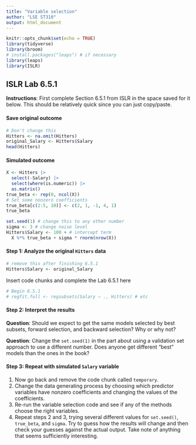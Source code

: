 ```yaml
---
title: "Variable selection"
author: "LSE ST310"
output: html_document
---
```


```r
knitr::opts_chunk$set(echo = TRUE)
library(tidyverse)
library(broom)
# install.packages("leaps") # if necessary
library(leaps)
library(ISLR)
```

## ISLR Lab 6.5.1

**Instructions**: First complete Section 6.5.1 from ISLR in the space saved for it below. This should be relatively quick since you can just copy/paste. 

#### Save original outcome

```r
# Don't change this
Hitters <- na.omit(Hitters)
original_Salary <- Hitters$Salary
head(Hitters)
```

#### Simulated outcome

```r
X <- Hitters |> 
  select(-Salary) |>
  select(where(is.numeric)) |> 
  as.matrix()
true_beta <- rep(0, ncol(X))
# Set some nonzero coefficients
true_beta[c(2:5, 10)] <- c(2, 1, -1, 4, 1)
true_beta
```

```r
set.seed(1) # change this to any other number
sigma <- 3 # change noise level
Hitters$Salary <- 100 + # intercept term
  X %*% true_beta + sigma * rnorm(nrow(X))
```

#### Step 1: Analyze the original `Hitters` data

```r
# remove this after finishing 6.5.1
Hitters$Salary <- original_Salary
```

Insert code chunks and complete the Lab 6.5.1 here

```r
# Begin 6.5.1 
# regfit.full <- regsubsets(Salary ∼ ., Hitters) # etc
```


#### Step 2: Interpret the results

**Question**: Should we expect to get the same models selected by best subsets, forward selection, and backward selection? Why or why not?

**Question**: Change the `set.seed(1)` in the part about using a validation set approach to use a different number. Does anyone get different "best" models than the ones in the book?

#### Step 3: Repeat with simulated `Salary` variable

1. Now go back and remove the code chunk called `temporary`.
2. Change the data generating process by choosing which predictor variables have nonzero coefficients and changing the values of the coefficients.
3. Re-run the variable selection code and see if any of the methods choose the right variables.
4. Repeat steps 2 and 3, trying several different values for `set.seed()`, `true_beta`, and `sigma`. Try to guess how the results will change and then check your guesses against the actual output. Take note of anything that seems sufficiently interesting.
